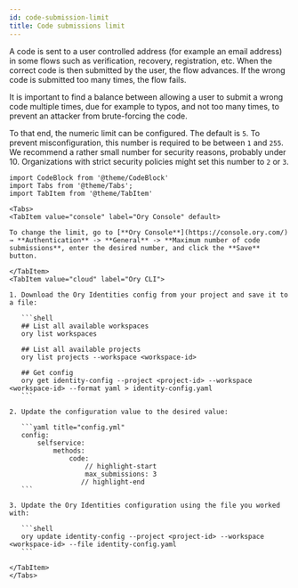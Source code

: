 ```yaml
---
id: code-submission-limit
title: Code submissions limit
---
```


A code is sent to a user controlled address (for example an email address) in some flows such as verification, recovery,
registration, etc. When the correct code is then submitted by the user, the flow advances. If the wrong code is submitted too many
times, the flow fails.

It is important to find a balance between allowing a user to submit a wrong code multiple times, due for example to typos, and not
too many times, to prevent an attacker from brute-forcing the code.

To that end, the numeric limit can be configured. The default is `5`. To prevent misconfiguration, this number is required to be
between `1` and `255`. We recommend a rather small number for security reasons, probably under 10. Organizations with strict
security policies might set this number to `2` or `3`.

```mdx-code-block
import CodeBlock from '@theme/CodeBlock'
import Tabs from '@theme/Tabs';
import TabItem from '@theme/TabItem'
```

````mdx-code-block
<Tabs>
<TabItem value="console" label="Ory Console" default>

To change the limit, go to [**Ory Console**](https://console.ory.com/) → **Authentication** -> **General** -> **Maximum number of code submissions**, enter the desired number, and click the **Save** button.

</TabItem>
<TabItem value="cloud" label="Ory CLI">

1. Download the Ory Identities config from your project and save it to a file:

   ```shell
   ## List all available workspaces
   ory list workspaces

   ## List all available projects
   ory list projects --workspace <workspace-id>

   ## Get config
   ory get identity-config --project <project-id> --workspace <workspace-id> --format yaml > identity-config.yaml
   ```

2. Update the configuration value to the desired value:

   ```yaml title="config.yml"
   config:
       selfservice:
           methods:
               code:
                   // highlight-start
                   max_submissions: 3
                  // highlight-end
   ```

3. Update the Ory Identities configuration using the file you worked with:

   ```shell
   ory update identity-config --project <project-id> --workspace <workspace-id> --file identity-config.yaml
   ```

</TabItem>
</Tabs>
````
